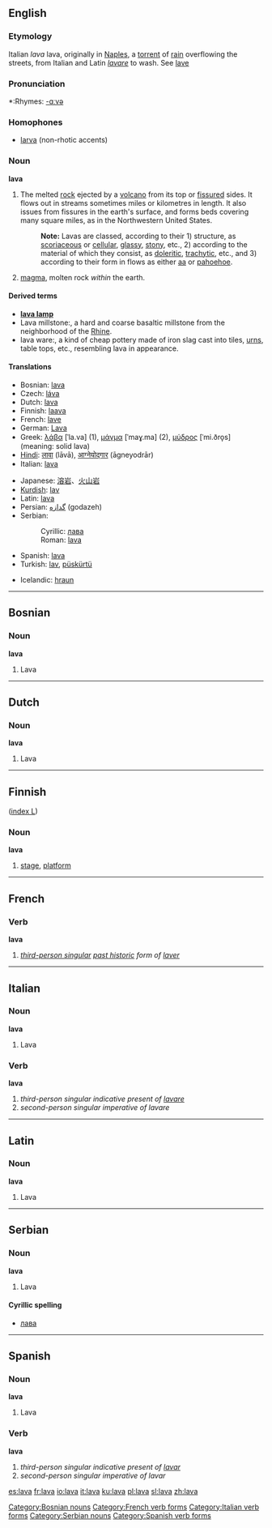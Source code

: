 {{see|Lava}}
{{wikipedia}}
==English==

===Etymology===
Italian ''lava'' lava, originally in [[Naples]], a [[torrent]] of [[rain]] overflowing the streets, from Italian and Latin ''[[lavare]]'' to wash. See [[lave]]

===Pronunciation===
*:Rhymes: [[Rhymes:English:-ɑːvə|-ɑːvə]]

===Homophones===
*[[larva]] (non-rhotic accents)

===Noun===
'''lava''' {{uncountable}}

# The melted [[rock]] ejected by a [[volcano]] from its top or [[fissure]]d sides. It flows out in streams sometimes miles or kilometres in length. It also issues from fissures in the earth's surface, and forms beds covering many square miles, as in the Northwestern United States.
#: '''Note:''' Lavas are classed, according to their 1) structure, as [[scoriaceous]] or [[cellular]], [[glassy]], [[stony]], etc., 2) according to the material of which they consist, as [[doleritic]], [[trachytic]], etc., and 3) according to their form in flows as either [[aa]] or [[pahoehoe]].
# [[magma]], molten rock ''within'' the earth.

====Derived terms====
*'''[[lava lamp]]'''
*Lava millstone:, a hard and coarse basaltic millstone from the neighborhood of the [[Rhine]].
*lava ware:, a kind of cheap pottery made of iron slag cast into tiles, [[urn]]s, table tops, etc., resembling lava in appearance.

====Translations====
{{top}}
*Bosnian: [[lava#Bosnian|lava]] {{f}}
*Czech: [[láva]] {{f}}
*Dutch: [[lava#Dutch|lava]]
*Finnish: [[laava]]
*French: [[lave]] {{f}}
*German: [[Lava]] {{f}}
*Greek: [[λάβα]] [ˈla.va] {{f}} (1), [[μάγμα]] [ˈmaɣ.ma] {{n}} (2), [[μύδρος]] [ˈmi.ðro̞s] {{m}} (meaning: solid lava)
*[[Hindi]]: [[लावा]] (lāvā), [[आग्नेयोद्गार]] (āgneyodrār)
*Italian: [[lava#Italian|lava]] {{f}}
{{mid}}
*Japanese: [[溶岩]]、[[火山岩]]
*[[Kurdish]]: [[lav]] {{f}}
*Latin: [[lava#Latin|lava]]
*Persian: [[گدازه]] (godazeh)
*Serbian:
*:Cyrillic: [[лава#Serbian|лава]] {{f}}
*:Roman: [[lava#Serbian|lava]] {{f}}
*Spanish: [[lava#Spanish|lava]] {{f}}
*Turkish: [[lav]], [[püskürtü]]
{{bottom}}
*Icelandic: [[hraun]] {{n}}

----

==Bosnian==

===Noun===
'''lava''' {{f}}

# Lava

[[Category:Bosnian nouns]]

----

==Dutch==

===Noun===
'''lava'''

# Lava

----

==Finnish==
([[Wiktionary:Finnish_index_l|index L]])

===Noun===
'''lava'''

# [[stage]], [[platform]]

----

==French==

===Verb===
'''lava'''

# ''[[third-person singular]] [[past historic]] form of [[laver#French|laver]]''

[[Category:French verb forms]]

----

==Italian==

===Noun===
'''lava'''

# Lava

===Verb===
'''lava'''

# ''third-person singular indicative present of [[lavare]]''
# ''second-person singular imperative of lavare''
[[Category:Italian verb forms]]

----

==Latin==

===Noun===
'''lava'''

# Lava

----

==Serbian==

===Noun===
'''lava''' {{f}}

# Lava

====Cyrillic spelling====
*[[лава#Serbian|лава]]
[[Category:Serbian nouns]]

----

==Spanish==

===Noun===
'''lava''' {{f}}

# Lava

===Verb===
'''lava'''

# ''third-person singular indicative present of [[lavar]]''
# ''second-person singular imperative of lavar''

[[Category:Spanish verb forms]]

[[es:lava]]
[[fr:lava]]
[[io:lava]]
[[it:lava]]
[[ku:lava]]
[[pl:lava]]
[[sl:lava]]
[[zh:lava]]
